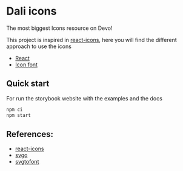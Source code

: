 
<Meta title="Introduction" />

# Dali icons

The most biggest Icons resource on Devo!

This project is inspired in [react-icons](https://react-icons.github.io/react-icons/),
here you will find the different approach to use the icons

- [React](?path=/story/react-installation--page)
- [Icon font](?path=/story/font-installation--page)

## Quick start

For run the storybook website with the examples and the docs

```js
npm ci
npm start
```

## References:

- [react-icons](https://react-icons.github.io/react-icons/)
- [svgo](https://www.npmjs.com/package/svgo)
- [svgtofont](https://www.npmjs.com/package/svgtofont)
